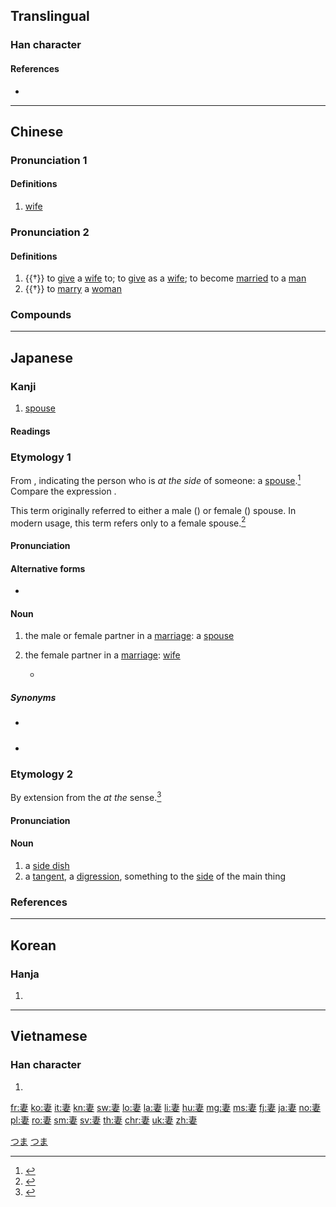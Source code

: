 ==Translingual==

===Han character===
{{Han char|rn=38|rad=女|as=05|sn=8|four=50404|canj=JLV|ids=⿱⿻一肀女}}

====References====
* {{Han ref|kx=0257.300|dkj=06140|dj=0522.250|hdz=21036.020|uh=59BB|ud=22971|bh=A964|bd=43364}}

----

==Chinese==
{{zh-forms}}

===Pronunciation 1===
{{zh-pron
|m=qī
|c=cai1
|h=pfs=chhî
|mn=chhe
|mc=1
|oc=1,1
|ma=
|cat=n
}}

====Definitions====
{{zh-hanzi}}

# [[wife]]

===Pronunciation 2===
{{zh-pron
|m=qì
|c=cai3
|mc=2
|oc=2,2
|ma=
|cat=v
}}

====Definitions====
{{zh-hanzi}}

# {{†}} to [[give]] a [[wife]] to; to [[give]] as a [[wife]]; to become [[married]] to a [[man]]
# {{†}} to [[marry]] a [[woman]]

===Compounds===
{{zh-der|三妻四妾|下堂妻|下妻|令妻|休妻|借妻|偎妻靠婦|停妻再娶|傍妻|兄弟共妻|兒女夫妻|兩婦三妻|出妻|初妻|前妻|大婦小妻|夫妻|夫妻兩口|夫妻反目|夫妻店|夫妻相|夫妻關係|夫榮妻貴|夫榮妻顯|夫貴妻榮|妻以夫貴|妻兒|妻兒老小|妻女|妻妾|妻姊妹婚|妻子|妻孥|妻室|妻小|妻梅子鶴|妻管嚴|妻舅|妻親|妻離子散|妻黨|娶妻|娶妻生子|嫡妻|嬌妻|嬌妻美妾|孀妻|寡妻|封妻廕子|小妻|山妻|後妻|徙宅忘妻|忌妻|患難夫妻|愛妻|拋妻別子|指腳夫妻|挑妻窩夫|旁妻|未婚妻|杞梁妻|柴米夫妻|梅妻鶴子|次妻|正妻|殺妻求將|活人妻|焦仲卿妻|蒸藜出妻|玄妻|秋胡戲妻|空中夫妻|糟糠之妻|糟糠妻|結髮夫妻|繼妻|老夫妻|老夫老妻|腳頭妻|腹婚妻|花燭夫妻|荊妻|萊妻|蔭子封妻|買妻恥樵|賢妻|賢妻良母|賣妻鬻子|質妻鬻子|逃妻|雇妻鬻子|露水夫妻|頭妻|首妻|髮妻}}

----

==Japanese==

===Kanji===
{{ja-kanji|grade=5|rs=女05}}

# [[spouse]]

====Readings====
{{ja-readings
|goon=[[さい]] (sai)
|kanon=[[せい]] (sei)
|kun=[[つま]] (tsuma), [[めあわせる]] ([[妻せる]], [[妻合わせる]], meawaseru)
}}

===Etymology 1===
{{ja-kanjitab|yomi=k|つま}}
From {{m|ja|端|tr=tsuma||side, edge}}, indicating the person who is ''at the side'' of someone: a [[spouse]].<ref name="KDJ">{{R:Kokugo Dai Jiten}}</ref>  Compare the {{etyl|en|-}} expression {{m|en|better half}}.

This term originally referred to either a male ({{m|en|husband}}) or female ({{m|en|wife}}) spouse.  In modern usage, this term refers only to a female spouse.<ref name="KDJ">{{R:Kokugo Dai Jiten}}</ref>

====Pronunciation====
{{ja-pron|yomi=k|つま|acc=1|acc_ref=DJR}}

====Alternative forms====
* {{ja-l|夫}} {{qualifier|archaic}}

====Noun====
{{ja-noun|つま}}

# {{lb|ja|sort=つま|archaic}} the male or female partner in a [[marriage]]: a [[spouse]]
# {{lb|ja|sort=つま|humble|only refers to one's own}} the female partner in a [[marriage]]: [[wife]]
#* {{quote-book
|language=Japanese
|location=Tokyo
|publisher=Kodansha
|author={{w|Osamu Tezuka}}
|title={{w|ブラック・ジャック|{{lang|ja|ブラック・ジャック}}|lang=ja}}
|trans-title={{w|Black Jack (manga)|Black Jack}}
|date=February 15 1999
|origdate=June 20 1983
|isbn=4-06-108768-1
|volume=18
|page=176
|edition=8th
|chapter={{lang|ja|未知への挑戦}}
|trans-chapter=A Challenge of the Third Kind
|passage={{ja-usex|先%生………………'''私の妻'''は美しいでしょう？|^せん%せい……………… '''^わたし の つま''' は うつくし.い でしょう？|Doctor……………… Do you think '''my wife''' is beautiful?}}<br>{{ja-usex|ああ！すばらしい美%人ですよ！|^ああ！ ^すばらし.い び%じん です よ！|Sure! She's a gorgeous lady!}}<br>{{ja-usex|でしょう？なにしろ昨%年のミス・イウレガだったのですから|^でしょう？ ^なにしろ さく%ねん の ^ミス・^イウレガ だった の です から|I know, right? She was last year's Miss Iurega after all}}}}
=====Synonyms=====
* {{sense|one’s own wife}} {{m|ja|家内|tr=kanai}}
* {{sense|spouse in general}} {{m|ja|配偶者|tr=haigūsha}}

===Etymology 2===
{{ja-kanjitab|yomi=k|つま}}
By extension from the ''at the'' {{m|en|side}} sense.<ref name="KDJ">{{R:Kokugo Dai Jiten}}</ref>

====Pronunciation====
{{ja-pron|yomi=k|つま|acc=2|acc_ref=DJR}}

====Noun====
{{ja-noun|つま}}

# a [[side dish]]
# a [[tangent]], a [[digression]], something to the [[side]] of the main thing

===References===
<references/>

[[Category:Japanese basic words|つま]]
[[Category:ja:Family|つま]]

----

==Korean==

===Hanja===
{{ko-hanja|hangeul=처|rv=cheo|mr=ch'ŏ}}

# {{defn|lang=ko|sort=女05}}

----

==Vietnamese==

===Han character===
{{vi-hantu|[[thê]], [[thế]]|rs=女05}}

# {{defn|lang=vi|sort=女05}}

[[fr:妻]]
[[ko:妻]]
[[it:妻]]
[[kn:妻]]
[[sw:妻]]
[[lo:妻]]
[[la:妻]]
[[li:妻]]
[[hu:妻]]
[[mg:妻]]
[[ms:妻]]
[[fj:妻]]
[[ja:妻]]
[[no:妻]]
[[pl:妻]]
[[ro:妻]]
[[sm:妻]]
[[sv:妻]]
[[th:妻]]
[[chr:妻]]
[[uk:妻]]
[[zh:妻]]
